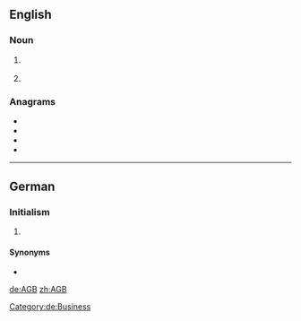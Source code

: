 {{also|ağb}}
==English==

===Noun===
{{en-noun|-}}

# {{lb|en|astronomy}} {{initialism of|asymptotic giant branch|lang=en}}
# {{lb|en|business}} {{initialism of|{{w|General Conditions of Business}}|lang=en}} {{gloss|It is usually [[printed]] [[standard]] [[term]]s established by one [[party]] to a [[contract]], e.g. of sale or other.}}

===Anagrams===
* {{l|en|bag}}
* {{l|en|BGA}}
* {{l|en|gab}}
* {{l|en|GBA}}

----

==German==

===Initialism===
{{rfc-header|Initialism}}
{{de-initialism}} {{g|p}}

# {{lb|de|business}} {{initialism of|Allgemeine Geschäftsbedingungen|lang=de}}

====Synonyms====
* {{l|de|AGBs|g=p}}

[[Category:de:Business]]

[[de:AGB]]
[[zh:AGB]]